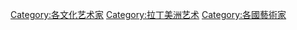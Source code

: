 [[Category:各文化艺术家|Category:各文化艺术家]]
[[Category:拉丁美洲艺术|Category:拉丁美洲艺术]]
[[Category:各國藝術家|Category:各國藝術家]]